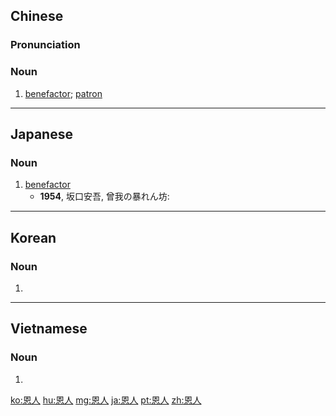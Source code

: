 ==Chinese==
{{zh-forms}}

===Pronunciation===
{{zh-pron
|m=ēnrén
|c=jan1 jan4
|h=pfs=ên-ngìn
|mn=in-jîn/un-jîn
|cat=n
}}

===Noun===
{{zh-noun}}

# [[benefactor]]; [[patron]]

{{zh-cat|Advanced}}

----

==Japanese==
{{ja-kanjitab|おん|じん|yomi=on}}

===Noun===
{{ja-noun|おんじん}}

# [[benefactor]] {{gloss|on who gives gifts or help}}
#* '''1954''', 坂口安吾, 曾我の暴れん坊:
#*: {{ja-usex|その大きい立派なお方は命の'''恩人'''。|その おおき.い りっぱ な お-かた は いのち の '''おんじん'''。|That splendid gentleman saved my life.}}

----

==Korean==
{{ko-hanjatab}}

===Noun===
{{ko-noun|hangeul=은인}}

# {{hanja form of|은인|benefactor}}

----

==Vietnamese==
{{vi-hantutab}}

===Noun===
{{vi-hantu}}

# {{han tu form of|ân nhân|[[benefactor]]}}

[[ko:恩人]]
[[hu:恩人]]
[[mg:恩人]]
[[ja:恩人]]
[[pt:恩人]]
[[zh:恩人]]